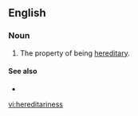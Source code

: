 ==English==

===Noun===
{{en-noun|-}}

# {{label|en|rare}} The property of being [[hereditary]].

====See also====
* {{l|en|heritability}}

[[vi:hereditariness]]
